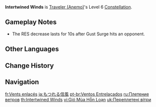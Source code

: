 {{Constellation Infobox
|image       = Constellation Intertwined Winds.png
|description = Targets who take DMG from [[Gust Surge]] have their {{Color|Anemo RES}} decreased by 20%.<br>If an [[Elemental Absorption]] occurred, then their [[RES]] towards the corresponding Element is also decreased by 20%.
|level       = 6
|character   = Traveler (Anemo)
|utility1    = Elemental Absorption
|utility2    = Anemo RES Reduction
|utility3    = Cryo RES Reduction
|utility4    = Electro RES Reduction
|utility5    = Hydro RES Reduction
|utility6    = Pyro RES Reduction
}}
'''Intertwined Winds''' is [[Traveler (Anemo)]]'s Level 6 [[Constellation]].

==Gameplay Notes==
* The RES decrease lasts for 10s after Gust Surge hits an opponent.

==Other Languages==
{{Other Languages
|en      = Intertwined Winds
|zhs     = 纠缠的信风
|zhs_rm  = Jiūchán de Xìn Fēng
|zht     = 糾纏的信風
|zht_rm  = Jiūchán de Xìn Fēng
|zh_tl   = Entangled Trade Winds
|ja      = もつれる信風
|ja_rm   = Motsureru Shinfuu
|ja_tl   = Intertwined Faithful Winds
|ko      = 뒤엉킨 계절풍
|ko_tl   = Snaggling Seasonal Winds
|es      = Vientos entrelazados
|es_tl   = Intertwined Winds
|fr      = Vents enlacés
|fr_tl   = Entwined Winds
|ru      = Плетение ветров
|ru_tl   = Intertwinement of Winds
|th      = Intertwined Winds
|vi      = Gió Mùa Hỗn Loạn
|vi_tl   = Chaotic Monsoon
|de      = Verworrener Wind
|de_tl   = Tortuous Wind
|id      = Intertwined Winds
|pt      = Ventos Entrelaçados
|pt_tl   = Intertwined Winds
|tr      = Örülü Rüzgarlar
|tr_tl   = Woven Winds
|it      = Venti incrociati
|it_tl   = Intertwined Winds
}}

==Change History==
{{Change History|1.0}}

==Navigation==
{{Talent Navbox|Traveler (Anemo)}}

[[fr:Vents enlacés]]
[[ja:もつれる信風]]
[[pt-br:Ventos Entrelaçados]]
[[ru:Плетение ветров]]
[[th:Intertwined Winds]]
[[vi:Gió Mùa Hỗn Loạn]]
[[uk:Переплетені вітри]]
